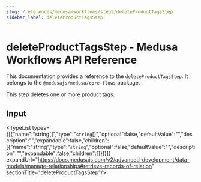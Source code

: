 ```yaml
---
slug: /references/medusa-workflows/steps/deleteProductTagsStep
sidebar_label: deleteProductTagsStep
---
```



# deleteProductTagsStep - Medusa Workflows API Reference

This documentation provides a reference to the `deleteProductTagsStep`. It belongs to the `@medusajs/medusa/core-flows` package.

This step deletes one or more product tags.

## Input

<TypeList types={[{"name":"string[]","type":"`string`[]","optional":false,"defaultValue":"","description":"","expandable":false,"children":[{"name":"string","type":"`string`","optional":false,"defaultValue":"","description":"","expandable":false,"children":[]}]}]} expandUrl="https://docs.medusajs.com/v2/advanced-development/data-models/manage-relationships#retrieve-records-of-relation" sectionTitle="deleteProductTagsStep"/>

